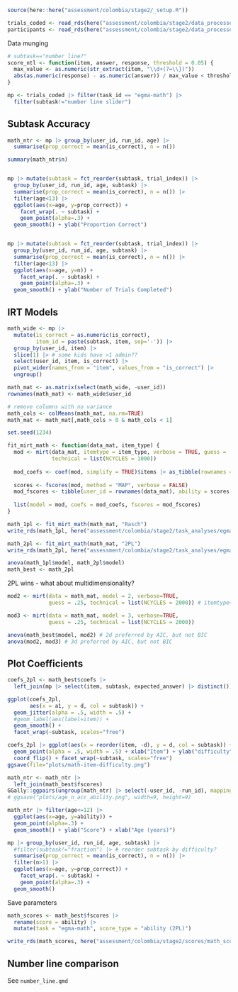 ```r
source(here::here("assessment/colombia/stage2/_setup.R"))

trials_coded <- read_rds(here("assessment/colombia/stage2/data_processed/trials_coded.rds"))
participants <- read_rds(here("assessment/colombia/stage2/data_processed/participants.rds"))
```

Data munging

```r
# subtask=="number line?"
score_ntl <- function(item, answer, response, threshold = 0.05) {
  max_value <- as.numeric(str_extract(item, "\\d+(?=\\})"))
  abs(as.numeric(response) - as.numeric(answer)) / max_value < threshold
}

mp <- trials_coded |> filter(task_id == "egma-math") |>
  filter(subtask!="number line slider") 

```

## Subtask Accuracy

```r
math_ntr <- mp |> group_by(user_id, run_id, age) |>
  summarise(prop_correct = mean(is_correct), n = n()) 

summary(math_ntr$n)


mp |> mutate(subtask = fct_reorder(subtask, trial_index)) |>
  group_by(user_id, run_id, age, subtask) |>
  summarise(prop_correct = mean(is_correct), n = n()) |>
  filter(age<13) |>
  ggplot(aes(x=age, y=prop_correct)) +
    facet_wrap(. ~ subtask) + 
    geom_point(alpha=.3) + 
  geom_smooth() + ylab("Proportion Correct")


mp |> mutate(subtask = fct_reorder(subtask, trial_index)) |>
  group_by(user_id, run_id, age, subtask) |>
  summarise(prop_correct = mean(is_correct), n = n()) |>
  filter(age<13) |>
  ggplot(aes(x=age, y=n)) +
    facet_wrap(. ~ subtask) + 
    geom_point(alpha=.3) + 
  geom_smooth() + ylab("Number of Trials Completed")
```

## IRT Models

```r
math_wide <- mp |>
  mutate(is_correct = as.numeric(is_correct),
         item_id = paste(subtask, item, sep='-')) |>
  group_by(user_id, item) |>
  slice(1) |> # some kids have >1 admin??
  select(user_id, item, is_correct) |>
  pivot_wider(names_from = "item", values_from = "is_correct") |>
  ungroup()

math_mat <- as.matrix(select(math_wide, -user_id))
rownames(math_mat) <- math_wide$user_id

# remove columns with no variance
math_cols <- colMeans(math_mat, na.rm=TRUE) 
math_mat <- math_mat[,math_cols > 0 & math_cols < 1]
```

```r
set.seed(1234)

fit_mirt_math <- function(data_mat, item_type) {
  mod <- mirt(data_mat, itemtype = item_type, verbose = TRUE, guess = .25,
              technical = list(NCYCLES = 1000))
  
  mod_coefs <- coef(mod, simplify = TRUE)$items |> as_tibble(rownames = "item")
  
  scores <- fscores(mod, method = "MAP", verbose = FALSE)
  mod_fscores <- tibble(user_id = rownames(data_mat), ability = scores[,1])
  
  list(model = mod, coefs = mod_coefs, fscores = mod_fscores)
}

math_1pl <- fit_mirt_math(math_mat, "Rasch")
write_rds(math_1pl, here("assessment/colombia/stage2/task_analyses/egma/fits/math_1pl.rds"))

math_2pl <- fit_mirt_math(math_mat, "2PL")
write_rds(math_2pl, here("assessment/colombia/stage2/task_analyses/egma/fits/math_2pl.rds"))
```

```r
anova(math_1pl$model, math_2pl$model)
math_best <- math_2pl
```

2PL wins - what about multidimensionality?

```r
mod2 <- mirt(data = math_mat, model = 2, verbose=TRUE,
             guess = .25, technical = list(NCYCLES = 2000)) # itemtype='2PL',

mod3 <- mirt(data = math_mat, model = 3, verbose=TRUE,
             guess = .25, technical = list(NCYCLES = 2000))

anova(math_best$model, mod2) # 2d preferred by AIC, but not BIC
anova(mod2, mod3) # 3d preferred by AIC, but not BIC
```

## Plot Coefficients

```r
coefs_2pl <- math_best$coefs |>
  left_join(mp |> select(item, subtask, expected_answer) |> distinct()) 

ggplot(coefs_2pl, 
       aes(x = a1, y = d, col = subtask)) + 
  geom_jitter(alpha = .5, width = .5) + 
  #geom_label(aes(label=item)) + 
  geom_smooth() + 
  facet_wrap(~subtask, scales="free")
```

```r
coefs_2pl |> ggplot(aes(x = reorder(item, -d), y = d, col = subtask)) + # labels = expected_answer
  geom_point(alpha = .5, width = .5) + xlab("Item") + ylab("difficulty") +
  coord_flip() + facet_wrap(~subtask, scales="free")
ggsave(file="plots/math-item-difficulty.png")
```




```r
math_ntr <- math_ntr |>
  left_join(math_best$fscores)
GGally::ggpairs(ungroup(math_ntr) |> select(-user_id, -run_id), mapping=aes(alpha=.3))
# ggsave("plots/age_n_acc_ability.png", width=9, height=9)
```

```r
math_ntr |> filter(age<=12) |>
  ggplot(aes(x=age, y=ability)) +
  geom_point(alpha=.3) +
  geom_smooth() + ylab("Score") + xlab("Age (years)") 
```
```r
mp |> group_by(user_id, run_id, age, subtask) |>
  #filter(subtask!="fraction") |> # reorder subtask by difficulty?
  summarise(prop_correct = mean(is_correct), n = n()) |>
  filter(n>1) |>
  ggplot(aes(x=age, y=prop_correct)) +
    facet_wrap(. ~ subtask) + 
    geom_point(alpha=.3) + 
  geom_smooth()
```



Save parameters

```r
math_scores <- math_best$fscores |>
  rename(score = ability) |>
  mutate(task = "egma-math", score_type = "ability (2PL)")

write_rds(math_scores, here("assessment/colombia/stage2/scores/math_scores.rds"))
```

## Number line comparison

See `number_line.qmd`